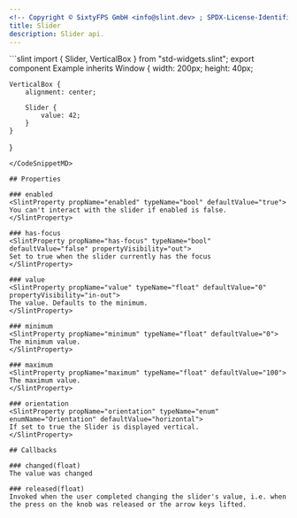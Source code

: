 ```yaml
---
<!-- Copyright © SixtyFPS GmbH <info@slint.dev> ; SPDX-License-Identifier: MIT -->
title: Slider
description: Slider api.
---
```



<CodeSnippetMD imagePath="/src/assets/generated/slider-example.png"  imageWidth="200" imageHeight="200"  imageAlt='slider example'>
```slint
import { Slider,  VerticalBox } from "std-widgets.slint";
export component Example inherits Window {
    width: 200px;
    height: 40px;

    VerticalBox {   
        alignment: center;
             
        Slider {
            value: 42;
        }
    }
}
```
</CodeSnippetMD>

## Properties

### enabled
<SlintProperty propName="enabled" typeName="bool" defaultValue="true">
You can't interact with the slider if enabled is false.
</SlintProperty>

### has-focus
<SlintProperty propName="has-focus" typeName="bool" defaultValue="false" propertyVisibility="out">
Set to true when the slider currently has the focus
</SlintProperty>

### value
<SlintProperty propName="value" typeName="float" defaultValue="0" propertyVisibility="in-out">
The value. Defaults to the minimum.
</SlintProperty>

### minimum
<SlintProperty propName="minimum" typeName="float" defaultValue="0">
The minimum value.
</SlintProperty>

### maximum
<SlintProperty propName="maximum" typeName="float" defaultValue="100">
The maximum value.
</SlintProperty>

### orientation
<SlintProperty propName="orientation" typeName="enum" enumName="Orientation" defaultValue="horizontal">
If set to true the Slider is displayed vertical.
</SlintProperty>

## Callbacks

### changed(float)
The value was changed

### released(float)
Invoked when the user completed changing the slider's value, i.e. when the press on the knob was released or the arrow keys lifted.
